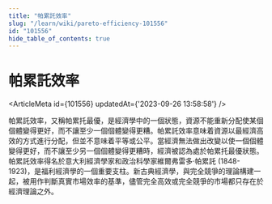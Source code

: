```yaml
---
title: "帕累託效率"
slug: "/learn/wiki/pareto-efficiency-101556"
id: "101556"
hide_table_of_contents: true
---
```



# 帕累託效率

<ArticleMeta id={101556} updatedAt={'2023-09-26 13:58:58'} />
<div className='border-solid border-b border-t-0 my-4 border-[var(--ifm-color-gray-300)]' />

帕累託效率，又稱帕累托最優，是經濟學中的一個狀態，資源不能重新分配使某個個體變得更好，而不讓至少一個個體變得更糟。帕累託效率意味着資源以最經濟高效的方式進行分配，但並不意味着平等或公平。當經濟無法做出改變以使一個個體變得更好，而不讓至少另一個個體變得更糟時，經濟被認為處於帕累托最優狀態。帕累託效率得名於意大利經濟學家和政治科學家維爾弗雷多·帕累託 (1848-1923)，是福利經濟學的一個重要支柱。新古典經濟學，與完全競爭的理論構建一起，被用作判斷真實市場效率的基準，儘管完全高效或完全競爭的市場都只存在於經濟理論之外。
